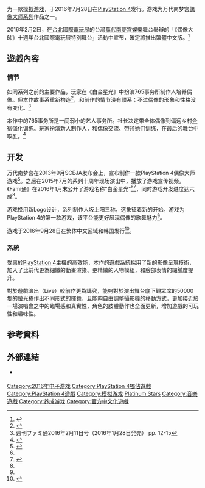 {{NoteTA
| G1 = Games
}}
{{Infobox VG
| title = 偶像大師 白金星光
| japanese = The iDOLM@STER PLATINUM STARS
| image = File:IMAS platinum stars.jpg
| caption = 售前公布的PS4遊戲封面
| genre = [[模拟游戏|模拟]]、偶像育成
| platforms = [[PlayStation_4|PlayStation 4]]
| developer = [[万代南梦宫娱乐|万代南梦宫娱乐]]
| publisher = 万代南梦宫娱乐
| director = 石原章弘
| producer = 坂上陽三
| designer =
| writer =
| programmer =
| composer =
| artist =
| series = [[偶像大师系列|偶像大师系列]]
| engine =
| modes = [[单人电子游戏|单人]]
| released = {{vgrelease|JP|2016年7月28日|TW|2016年9月28日}}
}}

{{vgname|偶像大師 白金星光|ja=The iDOLM@STER PLATINUM STARS}}为一款[[模拟游戏|模拟游戏]]，于2016年7月28日在[[PlayStation_4|PlayStation 4]]发行。游戏为万代南梦宫[[偶像大师系列|偶像大师系列]]作品之一。

2016年2月2日，在[[台北國際電玩展|台北國際電玩展]]的台灣[[万代南梦宫娱乐|萬代南夢宮娛樂]]舞台舉辦的「《偶像大師》十週年台北國際電玩展特別舞台」活動中宣布，確定將推出繁體中文版。<ref>{{cite web|url=http://gnn.gamer.com.tw/4/127434.html|title=【TpGS 16】【速報】《偶像大師 白金星光》確認推出中文版 首開 iM@S 遊戲中文化先例 - 巴哈姆特|accessdate=2016-02-02|archive-date=2019-05-15|archive-url=https://web.archive.org/web/20190515201650/https://gnn.gamer.com.tw/4/127434.html|dead-url=no}}</ref>

== 遊戲內容 ==
{{expand|章節|content=遊戲玩法|time=2016-01-28}}

=== 情节 ===
{{more|偶像大師系列角色列表}}
如同系列之前的主要作品，玩家在《白金星光》中扮演765事务所制作人培养偶像。但本作故事系重新构造<ref>{{cite web|url=http://www.famitsu.com/news/201601/28098038.html|title=『アイドルマスター プラチナスターズ』プロデューサーたちの期待を集めたシリーズ最新作の全貌がいま明かされる！|work=ファミ通.com|accessdate=2016-01-28|archive-date=2020-11-18|archive-url=https://web.archive.org/web/20201118064526/https://www.famitsu.com/news/201601/28098038.html|dead-url=no}}</ref>，和前作的情节没有联系；不过偶像的形象和性格没有变化。<ref name="auto">週刊ファミ通2016年2月11日号（2016年1月28日発売） pp. 12-15</ref>

本作中的765事务所是一间弱小的艺人事务所。社长决定带全体偶像到偏远乡村[[wikt:合宿|合宿]]强化训练。玩家扮演新人制作人，和偶像交流、带领她们训练，在最后的舞台中取胜。<Ref>
{{cite web|url=http://www.famitsu.com/news/201601/28097939.html|title=『アイドルマスター プラチナスターズ』PS4で生まれ変わったアイドルたちの画面写真＆新曲、新衣装情報が公開！|work=ファミ通.com|accessdate=2016-01-28|archive-date=2020-10-20|archive-url=https://web.archive.org/web/20201020210252/https://www.famitsu.com/news/201601/28097939.html|dead-url=no}}
</ref>

== 开发 ==
万代南梦宫在2013年9月SCEJA发布会上，宣布制作一款PlayStation 4偶像大师游戏<ref>{{cite web|url=http://gematsu.com/2016/01/idolmaster-platinum-stars-announced-ps4|title=The Idolmaster: Platinum Stars announced for PS4 [Update 2]|work=Gematsu|accessdate=2016-01-28|archive-date=2020-11-08|archive-url=https://web.archive.org/web/20201108120810/https://www.gematsu.com/2016/01/idolmaster-platinum-stars-announced-ps4|dead-url=no}}</ref>。之后在2015年7月的系列十周年现场演出中，播放了游戏宣传视频。《Fami通》在2016年1月末公开了游戏名称“白金星光”<ref name="auto"/><ref>{{cite web|url=http://www.animen.com.tw/NewsArea/NewsItemDetail?NewsId=14982&categoryId=800|title=眾所期待的次世代續作《偶像大師 白金之星》正式發表，將於2016年內正式登錄PS4平台！-Animen 動漫平台|accessdate=2016-01-28|archive-date=2016-02-05|archive-url=https://web.archive.org/web/20160205170841/http://www.animen.com.tw/NewsArea/NewsItemDetail?NewsId=14982&categoryId=800|dead-url=no}}</ref>，同时游戏开发进度达六成<ref name="auto"/>。

游戏换用新Logo设计，系列制作人坂上阳三称，这象征着新的开始。游戏为PlayStation 4的第一款游戏，该平台能更好展现偶像的歌舞魅力<ref name="auto"/>。

游戏于2016年9月28日在繁体中文区域和韩国发行<ref>{{cite web|url=http://www.bandainamcoent.or.kr/m/news.php?mode=view&pid=999953700&ckattempt=2|title=PS4 아이돌마스터 플래티넘 스타즈 시리즈 첫 한글판 정식 발매 결정|publisher=Bandai Namco Entertainment Korea|date=February 13, 2016|language=ko|accessdate=2016-09-17|archive-date=2016-09-20|archive-url=https://web.archive.org/web/20160920123758/http://www.bandainamcoent.or.kr/m/news.php?mode=view&pid=999953700&ckattempt=2|dead-url=no}}</ref>。

=== 系統 ===
受惠於[[PlayStation_4|PlayStation 4]]主機的高效能，本作的遊戲系統採用了新的影像呈現技術，加入了比前代更為細緻的動畫渲染、更精緻的人物模組，和臉部表情的細膩度提升。

對於遊戲演出（Live）較前作更為講究，能夠對於演出舞台底下觀眾席的50000隻的螢光棒作出不同形式的揮舞，且能夠自由調整攝影機的移動方式，更加接近於一場演唱會之中的臨場感和真實性，角色的肢體動作也全面更新，增加遊戲的可玩性和趣味性。

== 参考資料 ==
{{Reflist}}

== 外部連結 ==
* {{Official website|http://platinum-stars.idolmaster.jp/}} {{ja icon}}

{{偶像大师系列}}
{{DEFAULTSORT:Idol Master Platinum Stars}}

[[Category:2016年电子游戏|Category:2016年电子游戏]]
[[Category:PlayStation_4獨佔遊戲|Category:PlayStation 4獨佔遊戲]]
[[Category:PlayStation_4遊戲|Category:PlayStation 4遊戲]]
[[Category:模拟游戏|Category:模拟游戏]]
[[Category:偶像大师系列电子游戏|Platinum Stars]]
[[Category:音樂遊戲|Category:音樂遊戲]]
[[Category:养成游戏|Category:养成游戏]]
[[Category:官方中文化遊戲|Category:官方中文化遊戲]]
